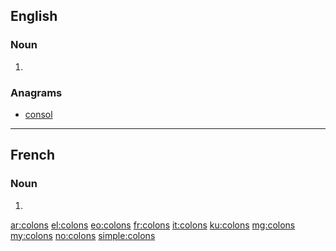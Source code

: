 {{also|colóns|còlons|côlons}}
==English==

===Noun===
{{head|en|plural}}

# {{plural of|colon|lang=en|nocat=1}}

===Anagrams===
* [[consol#English|consol]]

----

==French==

===Noun===
{{head|fr|plural}}

# {{plural of|colon|lang=fr|nocat=1}}

[[ar:colons]]
[[el:colons]]
[[eo:colons]]
[[fr:colons]]
[[it:colons]]
[[ku:colons]]
[[mg:colons]]
[[my:colons]]
[[no:colons]]
[[simple:colons]]